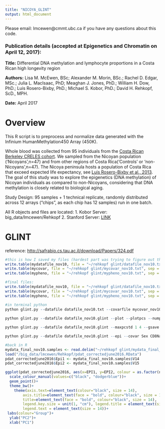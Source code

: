 ```yaml
---
title: "NICOYA_GLINT"
output: html_document
---
```


Please email: lmcewen@cmmt.ubc.ca if you have any questions about this code. 

### Publication details (accepted at Epigenetics and Chromatin on April 12, 2017):
__Title:__ Differential DNA methylation and lymphocyte proportions in a Costa Rican high longevity region

__Authors:__ Lisa M. McEwen, BSc; Alexander M. Morin, BSc.; Rachel D. Edgar, MSc.; Julia L. MacIsaac, PhD; Meaghan J. Jones, PhD.; William H. Dow, PhD.; Luis Rosero-Bixby, PhD.; Michael S. Kobor, PhD.; David H. Rehkopf, ScD., MPH.

__Date:__ April 2017


Overview
======
This R script is to preprocess and normalize data generated with the Infinium HumanMethylation450 Array (450K).

Whole blood was collected from 95 individuals from the [Costa Rican Berkeley CRELES cohort](http://www.creles.berkeley.edu/). We sampled from the Nicoyan population ('Nicoyans',n=47) and from other regions of Costa Rica('Controls' or 'non-Nicoyans',n=47). The Nicoya peninsula hosts a population of Costa Rica that exceed expected life expectancy, see [Luis Rosero-Bixby et al., 2013](http://pubmedcentralcanada.ca/pmcc/articles/PMC4241350/). The goal of this study was to explore the epigenetics (DNA methylation) of Nicoyan individuals as compared to non-Nicoyans, considering that DNA methylation is closely related to biological aging. 

Study Design: 
95 samples + 1 technical replicate, randomly distributed across 12 arrays ("chips", as each chip has 12 samples) run in one batch.

All R objects and files are located:
1. Kobor Server: big_data/lmcewen/Rehkopf
2. Stanford Server: [LINK](to be determined)

# GLINT
reference: [http://safrabio.cs.tau.ac.il/download/Papers/324.pdf](http://safrabio.cs.tau.ac.il/download/Papers/324.pdf)

```r
#this is how I saved my files (hardest part was trying to figure out the right format!):
write.table(mydatafile_nov10, file = "~/rehkopf glint/datafile_nov10.txt", sep = "\t", row.names=F, col.names=T, quote = F)
write.table(mycovar, file = "~/rehkopf glint/mycovar_nov10.txt", sep = "\t", row.names=F, col.names=T,quote = F)
write.table(mypheno, file = "~/rehkopf glint/mypheno_nov10.txt", sep = "\t", row.names=F, col.names=T,quote = F)

#final files:
write.table(mydatafile_nov10, file = "~/rehkopf glint/datafile_nov10.txt", sep = "\t", row.names=F, col.names=T, quote = F)
write.table(mycovar, file = "~/rehkopf glint/mycovar_nov10.txt", sep = "\t", row.names=F, col.names=T,quote = F)
write.table(mypheno, file = "~/rehkopf glint/mypheno_nov10.txt", sep = "\t", row.names=F, col.names=T,quote = F)

#in terminal python
python glint.py --datafile datafile_nov10.txt --covarfile mycovar_nov10.txt --phenofile mypheno_nov28.txt --gsave
 
python glint.py --datafile datafile_nov10.glint --plot --plotpcs --numpcs 2 --out pcs_plot_nov10

python glint.py --datafile datafile_nov10.glint --maxpcstd 1 4 --gsave --out mydata_cleaned_nov10

python glint.py --datafile datafile_nov10.glint --epi --covar Sex CD8Naive CD8memory CD4 Gran NK Mono PBlast Age --savepcs 6 --gsave --out mydata_final_nov10

#back in R
mydata_final_nov10.samples <- read.delim("~/rehkopf glint/mydata_final_nov10.samples.txt", header=F, comment.char="#")
load("/big_data/lmcewen/Rehkopf/pdat_correctedjune2016.RData")
pdat_correctedjune2016$Epi1 <- mydata_final_nov10.samples$V14
pdat_correctedjune2016$Epi2 <- mydata_final_nov10.samples$V15

ggplot(pdat_correctedjune2016, aes(x=EPI1, y=EPI2, colour = as.factor(nicoya.x)))+
  scale_colour_manual(values=c("black", "dodgerblue"))+
  geom_point()+
  theme_bw()+
    theme(axis.text=element_text(colour="black", size = 14), 
        axis.title=element_text(face = "bold", colour="black", size = 14),
        title=element_text(face = "bold", colour="black", size = 14), 
        legend.key.size = unit(1, "cm"), legend.title = element_text(size = 14), 
        legend.text = element_text(size = 14))+
 labs(colour="Group")+
  ylab("PC2")+
  xlab("PC1")
  ```



